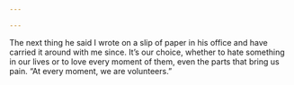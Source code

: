 ```yaml
---

---
```


The next thing he said I wrote on a slip of paper in his office and have carried it around with me since. It’s our choice, whether to hate something in our lives or to love every moment of them, even the parts that bring us pain. “At every moment, we are volunteers.”


